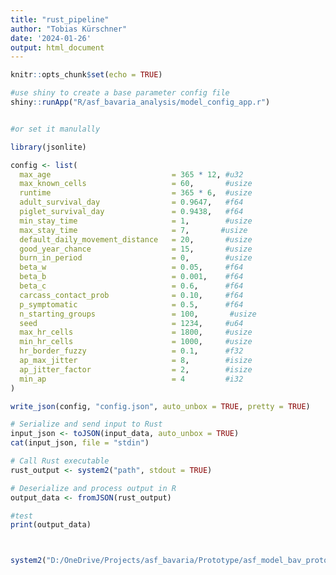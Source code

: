```yaml
---
title: "rust_pipeline"
author: "Tobias Kürschner"
date: '2024-01-26'
output: html_document
---
```


```r
knitr::opts_chunk$set(echo = TRUE)
```




```r

#use shiny to create a base parameter config file
shiny::runApp("R/asf_bavaria_analysis/model_config_app.r")


#or set it manulally

library(jsonlite)

config <- list(
  max_age                           = 365 * 12, #u32
  max_known_cells                   = 60,       #usize
  runtime                           = 365 * 6,  #usize
  adult_survival_day                = 0.9647,   #f64
  piglet_survival_day               = 0.9438,   #f64
  min_stay_time                     = 1,        #usize
  max_stay_time                     = 7,       #usize
  default_daily_movement_distance   = 20,       #usize
  good_year_chance                  = 15,       #usize
  burn_in_period                    = 0,        #usize
  beta_w                            = 0.05,     #f64
  beta_b                            = 0.001,    #f64
  beta_c                            = 0.6,      #f64
  carcass_contact_prob              = 0.10,     #f64
  p_symptomatic                     = 0.5,      #f64
  n_starting_groups                 = 100,       #usize
  seed                              = 1234,     #u64
  max_hr_cells                      = 1800,     #usize
  min_hr_cells                      = 1000,     #usize
  hr_border_fuzzy                   = 0.1,      #f32
  ap_max_jitter                     = 8,        #isize
  ap_jitter_factor                  = 2,        #isize
  min_ap                            = 4         #i32
)

write_json(config, "config.json", auto_unbox = TRUE, pretty = TRUE)

# Serialize and send input to Rust
input_json <- toJSON(input_data, auto_unbox = TRUE)
cat(input_json, file = "stdin")

# Call Rust executable 
rust_output <- system2("path", stdout = TRUE)

# Deserialize and process output in R
output_data <- fromJSON(rust_output)

#test
print(output_data)



system2("D:/OneDrive/Projects/asf_bavaria/Prototype/asf_model_bav_prototype/target/debug/asf_model_bav_prototype.exe", stdout = TRUE)




```

